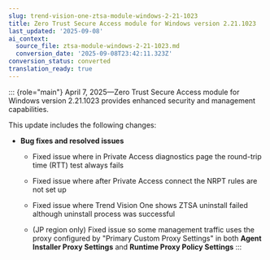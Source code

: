 ```yaml
---
slug: trend-vision-one-ztsa-module-windows-2-21-1023
title: Zero Trust Secure Access module for Windows version 2.21.1023
last_updated: '2025-09-08'
ai_context:
  source_file: ztsa-module-windows-2-21-1023.md
  conversion_date: '2025-09-08T23:42:11.323Z'
conversion_status: converted
translation_ready: true
---
```


::: {role="main"}
April 7, 2025—Zero Trust Secure Access module for Windows version 2.21.1023 provides enhanced security and management capabilities.

This update includes the following changes:

- **Bug fixes and resolved issues**

  - Fixed issue where in Private Access diagnostics page the round-trip time (RTT) test always fails

  - Fixed issue where after Private Access connect the NRPT rules are not set up

  - Fixed issue where Trend Vision One shows ZTSA uninstall failed although uninstall process was successful

  - (JP region only) Fixed issue so some management traffic uses the proxy configured by "Primary Custom Proxy Settings" in both **Agent Installer Proxy Settings** and **Runtime Proxy Policy Settings**
:::
